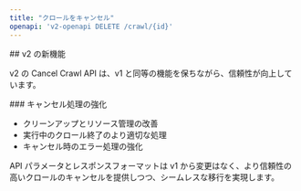 ```yaml
---
title: "クロールをキャンセル"
openapi: 'v2-openapi DELETE /crawl/{id}'
---
```


<div id="whats-new-in-v2">
  ## v2 の新機能
</div>

v2 の Cancel Crawl API は、v1 と同等の機能を保ちながら、信頼性が向上しています。

<div id="enhanced-cancellation-process">
  ### キャンセル処理の強化
</div>

- クリーンアップとリソース管理の改善
- 実行中のクロール終了のより適切な処理
- キャンセル時のエラー処理の強化

API パラメータとレスポンスフォーマットは v1 から変更はなく、より信頼性の高いクロールのキャンセルを提供しつつ、シームレスな移行を実現します。